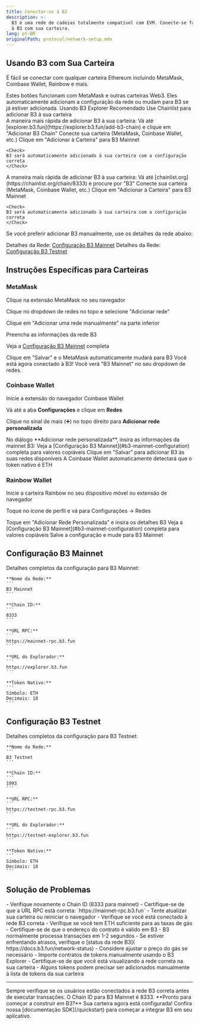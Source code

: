 ```yaml
---
title: Conectar-se à B3
description: >-
  B3 é uma rede de cadeias totalmente compatível com EVM. Conecte-se facilmente
  à B3 com sua carteira.
lang: pt-BR
originalPath: protocol/network-setup.mdx
---
```

## Usando B3 com Sua Carteira
É fácil se conectar com qualquer carteira Ethereum incluindo MetaMask, Coinbase Wallet, Rainbow e mais.

<Tip>
  Estes botões funcionam com MetaMask e outras carteiras Web3. Eles automaticamente adicionam a configuração da rede ou mudam para B3 se já estiver adicionada.
</Tip>

<Card title="Adicionar B3 Mainnet" icon="plus" href="https://explorer.b3.fun/add-b3-chain" horizontal>
  Usando B3 Explorer <span className="bg-primary text-white px-2 py-1 rounded-md text-xs ml-2">Recomendado</span>
</Card>
<Card title="Adicionar com Chainlist" icon="plus" href="https://chainlist.org/chain/8333" horizontal>
  Use Chainlist para adicionar B3 à sua carteira
</Card>

<br />

<Tabs>
<Tab title="Usando B3 Explorer (Recomendado)">
  A maneira mais rápida de adicionar B3 à sua carteira:
  <Steps>
  <Step title="Visite B3 Explorer">
    Vá até [explorer.b3.fun](https://explorer.b3.fun/add-b3-chain) e clique em "Adicionar B3 Chain"
  </Step>
  
  <Step title="Conectar Carteira">
    Conecte sua carteira (MetaMask, Coinbase Wallet, etc.)
  </Step>
  
  <Step title="Adicionar Rede">
    Clique em "Adicionar à Carteira" para B3 Mainnet
    
    <Check>
    B3 será automaticamente adicionado à sua carteira com a configuração correta
    </Check>
  </Step>
  </Steps>
</Tab>

<Tab title="Usando Chainlist">
  A maneira mais rápida de adicionar B3 à sua carteira:
  <Steps>
  <Step title="Visite Chainlist">
    Vá até [chainlist.org](https://chainlist.org/chain/8333) e procure por "B3"
  </Step>
  
  <Step title="Conectar Carteira">
    Conecte sua carteira (MetaMask, Coinbase Wallet, etc.)
  </Step>
  
  <Step title="Adicionar Rede">
    Clique em "Adicionar à Carteira" para B3 Mainnet
    
    <Check>
    B3 será automaticamente adicionado à sua carteira com a configuração correta
    </Check>
  </Step>
  </Steps>
</Tab>

<Tab title="Manualmente">
  Se você preferir adicionar B3 manualmente, use os detalhes da rede abaixo:
  
  <Note>Detalhes da Rede: [Configuração B3 Mainnet](#b3-mainnet-configuration)</Note>
  <Note>Detalhes da Rede: [Configuração B3 Testnet](#b3-testnet-configuration)</Note>
</Tab>
</Tabs>

## Instruções Específicas para Carteiras

### MetaMask

<Steps>
<Step title="Abrir MetaMask">
  Clique na extensão MetaMask no seu navegador
</Step>

<Step title="Acessar Redes">Clique no dropdown de redes no topo e selecione "Adicionar rede"</Step>

<Step title="Adicionar Rede Manualmente">Clique em "Adicionar uma rede manualmente" na parte inferior</Step>

<Step title="Inserir Detalhes B3">
  Preencha as informações da rede B3 
  
  <Note>Veja a [Configuração B3 Mainnet](#b3-mainnet-configuration) completa</Note>
</Step>

<Step title="Salvar e Mudar">
  Clique em "Salvar" e o MetaMask automaticamente mudará para B3
  
  <Check>
  Você está agora conectado à B3! Você verá "B3 Mainnet" no seu dropdown de redes.
  </Check>
</Step>
</Steps>

### Coinbase Wallet

<Steps>
<Step title="Abrir Coinbase Wallet">
  Inicie a extensão do navegador Coinbase Wallet
</Step>

<Step title="Navegar até Configurações">Vá até a aba **Configurações** e clique em **Redes**</Step>

<Step title="Adicionar Rede Personalizada">Clique no sinal de mais (➕) no topo direito para **Adicionar rede personalizada**</Step>

<Step title="Configurar Rede B3">
  No diálogo **Adicionar rede personalizada**, insira as informações da mainnet B3:
  <Note>Veja a [Configuração B3 Mainnet](#b3-mainnet-configuration) completa para valores copiáveis</Note>
</Step>

<Step title="Salvar Configuração">
  Clique em "Salvar" para adicionar B3 às suas redes disponíveis
  
  <Tip>
  A Coinbase Wallet automaticamente detectará que o token nativo é ETH
  </Tip>
</Step>
</Steps>

### Rainbow Wallet

<Steps>
<Step title="Abrir Rainbow">
  Inicie a carteira Rainbow no seu dispositivo móvel ou extensão de navegador
</Step>

<Step title="Acessar Configurações">Toque no ícone de perfil e vá para Configurações → Redes</Step>

<Step title="Adicionar Rede Personalizada">
  Toque em "Adicionar Rede Personalizada" e insira os detalhes B3
  <Note>Veja a [Configuração B3 Mainnet](#b3-mainnet-configuration) completa para valores copiáveis</Note>
</Step>

<Step title="Conectar à B3">
  Salve a configuração e mude para B3 Mainnet
</Step>
</Steps>

## Configuração B3 Mainnet
<Card title="B3 Mainnet" icon="globe" id="b3-mainnet-config">
    Detalhes completos da configuração para B3 Mainnet:

    **Nome da Rede:**
    ```
    B3 Mainnet
    ```

    **Chain ID:**
    ```
    8333
    ```

    **URL RPC:**
    ```
    https://mainnet-rpc.b3.fun
    ```

    **URL do Explorador:**
    ```
    https://explorer.b3.fun
    ```

    **Token Nativo:**
    ```
    Símbolo: ETH
    Decimais: 18
    ```
  </Card>

## Configuração B3 Testnet
<Card title="B3 Testnet" icon="flask" id="b3-testnet-config">
    Detalhes completos da configuração para B3 Testnet:

    **Nome da Rede:**
    ```
    B3 Testnet
    ```

    **Chain ID:**
    ```
    1993
    ```

    **URL RPC:**
    ```
    https://testnet-rpc.b3.fun
    ```

    **URL do Explorador:**
    ```
    https://testnet-explorer.b3.fun
    ```

    **Token Nativo:**
    ```
    Símbolo: ETH
    Decimais: 18
    ```
  </Card>


## Solução de Problemas

<AccordionGroup>
<Accordion title="Rede não aparece na carteira">
  - Verifique novamente o Chain ID (8333 para mainnet)
  - Certifique-se de que a URL RPC está correta: `https://mainnet-rpc.b3.fun`
  - Tente atualizar sua carteira ou reiniciar o navegador
</Accordion>

<Accordion title="Transações falhando">
  - Verifique se você está conectado à rede B3 correta - Verifique se você tem ETH suficiente para as taxas de gás - Certifique-se de que o endereço do contrato é válido em B3
</Accordion>

<Accordion title="Velocidades de transação lentas">
  - B3 normalmente processa transações em 1-2 segundos - Se estiver enfrentando atrasos, verifique o [status da rede B3](
  https://docs.b3.fun/network-status) - Considere ajustar o preço do gás se necessário
</Accordion>

<Accordion title="Não consigo ver meus tokens">
  - Importe contratos de tokens manualmente usando o B3 Explorer
  - Certifique-se de que você está visualizando a rede correta na sua carteira
  - Alguns tokens podem precisar ser adicionados manualmente à lista de tokens da sua carteira
</Accordion>
</AccordionGroup>

---

<Warning>
  Sempre verifique se os usuários estão conectados à rede B3 correta antes de executar transações. O Chain ID para B3 Mainnet é 8333.
</Warning>

<Check>
  **Pronto para começar a construir em B3?** Sua carteira agora está configurada! Confira nossa [documentação SDK](/quickstart) para começar a integrar B3 em seu aplicativo.
</Check>
